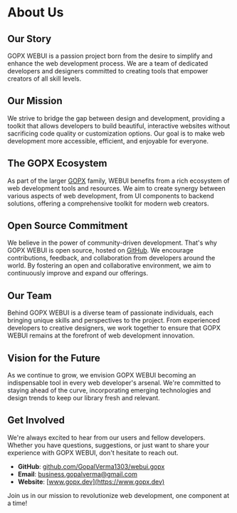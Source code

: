 # About Us

## Our Story

GOPX WEBUI is a passion project born from the desire to simplify and enhance the web development process. We are a team of dedicated developers and designers committed to creating tools that empower creators of all skill levels.

## Our Mission

We strive to bridge the gap between design and development, providing a toolkit that allows developers to build beautiful, interactive websites without sacrificing code quality or customization options. Our goal is to make web development more accessible, efficient, and enjoyable for everyone.

## The GOPX Ecosystem

As part of the larger [GOPX](https://www.gopx.dev) family, WEBUI benefits from a rich ecosystem of web development tools and resources. We aim to create synergy between various aspects of web development, from UI components to backend solutions, offering a comprehensive toolkit for modern web creators.

## Open Source Commitment

We believe in the power of community-driven development. That's why GOPX WEBUI is open source, hosted on [GitHub](https://github.com/GopalVerma1303/webui.gopx). We encourage contributions, feedback, and collaboration from developers around the world. By fostering an open and collaborative environment, we aim to continuously improve and expand our offerings.

## Our Team

Behind GOPX WEBUI is a diverse team of passionate individuals, each bringing unique skills and perspectives to the project. From experienced developers to creative designers, we work together to ensure that GOPX WEBUI remains at the forefront of web development innovation.

## Vision for the Future

As we continue to grow, we envision GOPX WEBUI becoming an indispensable tool in every web developer's arsenal. We're committed to staying ahead of the curve, incorporating emerging technologies and design trends to keep our library fresh and relevant.

## Get Involved

We're always excited to hear from our users and fellow developers. Whether you have questions, suggestions, or just want to share your experience with GOPX WEBUI, don't hesitate to reach out.

- **GitHub**: [github.com/GopalVerma1303/webui.gopx](https://github.com/GopalVerma1303/webui.gopx)
- **Email**: [business.gopalverma@gmail.com](mailto:business.gopalverma@gmail.com)
- **Website**: [www.gopx.dev](https://www.gopx.dev)

Join us in our mission to revolutionize web development, one component at a time!
